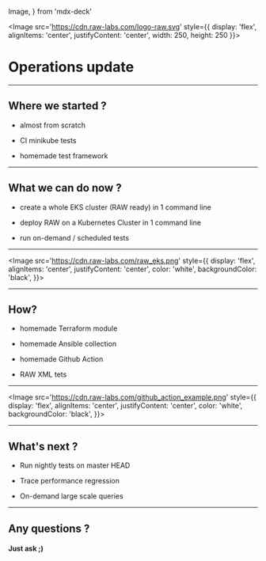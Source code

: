   Image,
} from 'mdx-deck'

<Image
  src='https://cdn.raw-labs.com/logo-raw.svg'
  style={{
    display: 'flex',
    alignItems: 'center',
    justifyContent: 'center',
    width: 250,
    height: 250
  }}>

</Image>

# Operations update 

---

## Where we started ?

<Steps>

- almost from scratch

- CI minikube tests

- homemade test framework

</Steps>

---

## What we can do now ?

<Steps>

- create a whole EKS cluster (RAW ready) in 1 command line

- deploy RAW on a Kubernetes Cluster in 1 command line

- run on-demand / scheduled tests


</Steps>

---

<Image
  src='https://cdn.raw-labs.com/raw_eks.png'
  style={{
    display: 'flex',
    alignItems: 'center',
    justifyContent: 'center',
    color: 'white',
    backgroundColor: 'black',
  }}>

</Image>


---

## How?

<Steps>

- homemade Terraform module

- homemade Ansible collection

- homemade Github Action

- RAW XML tets


</Steps>

---

<Image
  src='https://cdn.raw-labs.com/github_action_example.png'
  style={{
    display: 'flex',
    alignItems: 'center',
    justifyContent: 'center',
    color: 'white',
    backgroundColor: 'black',
  }}>

</Image>

---

## What's next ? 

<Steps>

- Run nightly tests on master HEAD

- Trace performance regression

- On-demand large scale queries


</Steps>

---

## Any questions ?

#### Just ask ;)